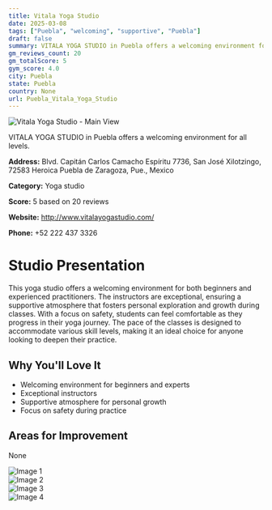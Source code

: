 ```yaml
---
title: Vitala Yoga Studio
date: 2025-03-08
tags: ["Puebla", "welcoming", "supportive", "Puebla"]  
draft: false
summary: VITALA YOGA STUDIO in Puebla offers a welcoming environment for all levels.
gm_reviews_count: 20
gm_totalScore: 5
gym_score: 4.0
city: Puebla
state: Puebla
country: None
url: Puebla_Vitala_Yoga_Studio
---
```


<div className="aspect-[16/9] relative my-8">
  <img 
    src="https://lh5.googleusercontent.com/p/AF1QipN3QXGuJgm__TMfowcYMcvtUf75Q2lXe5V7XZuO=w1920-h1080-k-no"
    alt="Vitala Yoga Studio - Main View"
    className="object-cover absolute inset-0 w-full h-full rounded-lg"
  />
</div>

VITALA YOGA STUDIO in Puebla offers a welcoming environment for all levels.

**Address:** Blvd. Capitán Carlos Camacho Espíritu 7736, San José Xilotzingo, 72583 Heroica Puebla de Zaragoza, Pue., Mexico

**Category:** Yoga studio

**Score:** 5 based on 20 reviews

**Website:** http://www.vitalayogastudio.com/

**Phone:** +52 222 437 3326

# Studio Presentation

This yoga studio offers a welcoming environment for both beginners and experienced practitioners. 
The instructors are exceptional, ensuring a supportive atmosphere that fosters personal exploration and growth during classes. 
With a focus on safety, students can feel comfortable as they progress in their yoga journey. 
The pace of the classes is designed to accommodate various skill levels, making it an ideal choice for anyone looking to deepen their practice.

## Why You'll Love It

- Welcoming environment for beginners and experts
- Exceptional instructors
- Supportive atmosphere for personal growth
- Focus on safety during practice

## Areas for Improvement

None

<div className="grid grid-cols-1 xl:grid-cols-2 gap-4 my-8">
<div className="aspect-[4/3] relative"><img src="https://lh5.googleusercontent.com/p/AF1QipN0lr1r3nboMC2LIQv2Pp0La3XivTkX5_pIdX97=w1920-h1080-k-no" alt="Image 1" className="object-cover absolute inset-0 w-full h-full rounded-lg" /></div>
<div className="aspect-[4/3] relative"><img src="https://lh5.googleusercontent.com/p/AF1QipOxPBspHLrfyQD4cW9DO2mXI6Cq9VgzneDAizy-=w1920-h1080-k-no" alt="Image 2" className="object-cover absolute inset-0 w-full h-full rounded-lg" /></div>
<div className="aspect-[4/3] relative"><img src="https://lh3.googleusercontent.com/gps-proxy/ALd4DhGpiSkta82dp3YdIh9px5_7J6MBmoCDoigij7F3371hYv0_PpWCUFgO2Etx3sYfrylszP6-_9C2dBndFl88YYQ6_RlScVM7nHyFA-_ReX4ZO138Rzqa7wN0PVOhC2NrnaCbbBuxO1DACX57zeflfsd6xELMBZeuhZWDlLnpgd7NSckY1DITCTFFI-_CLyKp-qkA4O0=w1920-h1080-k-no" alt="Image 3" className="object-cover absolute inset-0 w-full h-full rounded-lg" /></div>
<div className="aspect-[4/3] relative"><img src="https://lh5.googleusercontent.com/p/AF1QipMiMG8dXU5AWrOXGkR7Lta_rnIm4sJ6IMDB_vbs=w1920-h1080-k-no" alt="Image 4" className="object-cover absolute inset-0 w-full h-full rounded-lg" /></div>
</div>